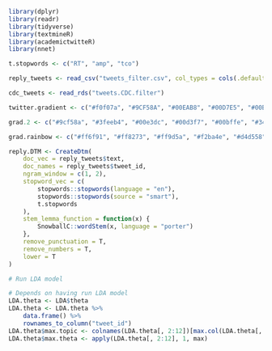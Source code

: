 ```r
library(dplyr)
library(readr)
library(tidyverse)
library(textmineR)
library(academictwitteR)
library(nnet)

t.stopwords <- c("RT", "amp", "tco")
```
```r
reply_tweets <- read_csv("tweets_filter.csv", col_types = cols(.default = "c"))

cdc_tweets <- read_rds("tweets.CDC.filter")
```


```r
twitter.gradient <- c("#f0f07a", "#9CF58A", "#00EAB8", "#00D7E5", "#00BFFE", "#1DA1FA", "#648CE5", "#8178CA", "#9064AC", "#94538D", "#90446E")

grad.2 <- c("#9cf58a", "#3feeb4", "#00e3dc", "#00d3f7", "#00bffe", "#34adf8", "#549bed", "#6d87de", "#8574c4", "#9162a8", "#94528a", "#90446e")

grad.rainbow <- c("#ff6f91", "#ff8273", "#ff9d5a", "#f2ba4e", "#d4d558", "#a1dd73", "#69e099", "#00e0c1", "#00c9e1", "#00adf4", "#0489eb", "#845ec2")

```

```r
reply.DTM <- CreateDtm(
    doc_vec = reply_tweets$text,
    doc_names = reply_tweets$tweet_id,
    ngram_window = c(1, 2),
    stopword_vec = c(
        stopwords::stopwords(language = "en"),
        stopwords::stopwords(source = "smart"),
        t.stopwords
    ),
    stem_lemma_function = function(x) {
        SnowballC::wordStem(x, language = "porter")
    },
    remove_punctuation = T,
    remove_numbers = T,
    lower = T
)
```

```r
# Run LDA model
```

```r
# Depends on having run LDA model
LDA.theta <- LDA$theta
LDA.theta <- LDA.theta %>%
    data.frame() %>%
    rownames_to_column("tweet_id")
LDA.theta$max.topic <- colnames(LDA.theta[, 2:12])[max.col(LDA.theta[, 2:12])]
LDA.theta$max.theta <- apply(LDA.theta[, 2:12], 1, max)
```